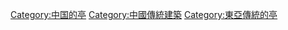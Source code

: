 [[Category:中国的亭|Category:中国的亭]]
[[Category:中國傳統建築|Category:中國傳統建築]]
[[Category:東亞傳統的亭|Category:東亞傳統的亭]]